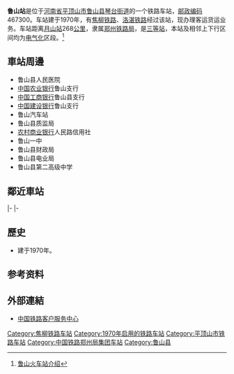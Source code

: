 {{noteTA
|1=zh-cn:始发车次; zh-hk:列車班次;
|2=zh-cn:车次; zh-hk:班次;
}}
{{Infobox China railway station 
|车站名称 = 鲁山站
|图片=
|图片介绍=
|其他名称=
|车站拼音=Lushan
|英文名称=Lushan Railway Station
|车站代码 =
|电报码 = LAF
|拼音码 = LSH
|车站地址 = [[河南省|河南省]][[平顶山市|平顶山市]][[鲁山县|鲁山县]][[琴台街道|琴台街道]]
|归属 = [[郑州铁路局|郑州铁路局]]
|车站等级 = [[三等站_(中铁)|三等站]]
|线路 = [[焦柳铁路|焦柳铁路]]<br>[[洛湛铁路|洛湛铁路]]
|月台数目 = 
|站台面 = 
|股道数目 = 
|坐标 = 
|网站 = 
}}
'''鲁山站'''是位于[[河南省|河南省]][[平顶山市|平顶山市]][[鲁山县|鲁山县]][[琴台街道|琴台街道]]的一个铁路车站，[[邮政编码|邮政编码]]467300。车站建于1970年，有[[焦柳铁路|焦柳铁路]]、[[洛湛铁路|洛湛铁路]]经过该站，现办理客运货运业务。车站距离[[月山站|月山站]]268[[公里|公里]]，隶属[[郑州铁路局|郑州铁路局]]，是[[三等站_(中铁)|三等站]]，本站及相邻上下行区间均为[[电气化|电气化]]区段。<ref>[http://search.huochepiao.com/huochezhan/jieshao/1659.htm 鲁山火车站介绍]</ref>
==車站周邊==
* 鲁山县人民医院
* [[中国农业银行|中国农业银行]]鲁山支行
* [[中国工商银行|中国工商银行]]鲁山县支行
* [[中国建设银行|中国建设银行]]鲁山支行
* 鲁山汽车站
* 鲁山县质监局
* [[农村商业银行|农村商业银行]]人民路信用社
* 鲁山一中
* 鲁山县财政局
* 鲁山县电业局
* 鲁山县第二高级中学

==鄰近車站==
{{start rail box|[[File:China_Railways.svg|16px]][[中国铁路|中国铁路]]}}
{{s-inop|[[平顶山西站|平顶山西站]]<br><s>[[辛集寨站|辛集寨站]]</s>(已撤销)|rows=2}}
{{s-line|[[焦柳铁路|焦柳铁路]]||blue}}
{{s-inop|[[瀼河站|瀼河站]]|rows=2}}
|-
{{s-line|[[洛湛铁路|洛湛铁路]]||blue}}
|-
{{s-inop|[[余官营站|余官营站]]}}
{{s-line|[[孟宝铁路|孟宝联络线]]||blue}}
{{terminus}}
{{end box}}

==歷史==
* 建于1970年。
==参考资料==
{{reflist}}
==外部連結==
* [http://www.12306.cn/mormhweb/ 中国铁路客户服务中心]
{{焦柳铁路}}
{{洛湛铁路}}
{{铁路车站小作品}}
{{河南小作品}}

[[Category:焦柳铁路车站|Category:焦柳铁路车站]]
[[Category:1970年启用的铁路车站|Category:1970年启用的铁路车站]]
[[Category:平顶山市铁路车站|Category:平顶山市铁路车站]]
[[Category:中国铁路郑州局集团车站|Category:中国铁路郑州局集团车站]]
[[Category:鲁山县|Category:鲁山县]]